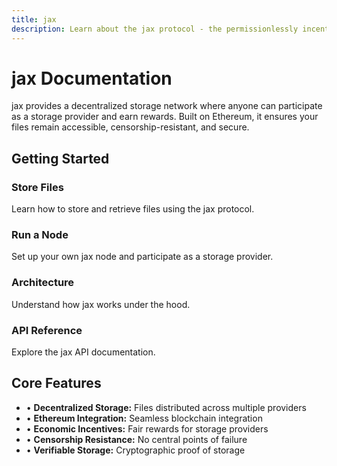 ```yaml
---
title: jax 
description: Learn about the jax protocol - the permissionlessly incentivized file storage layer for Ethereum
---
```



# jax Documentation

jax provides a decentralized storage network where anyone can participate as a storage provider and earn rewards. Built on Ethereum, it ensures your files remain accessible, censorship-resistant, and secure.

## Getting Started

<div class="grid grid-cols-1 md:grid-cols-2 gap-6 mt-6">
  <div class="bg-black p-6 rounded-lg border border-gray-800 hover:border-gray-700 transition-colors">
    <h3 class="text-xl font-bold mb-2 text-white">Store Files</h3>
    <p class="text-slate-300">Learn how to store and retrieve files using the jax protocol.</p>
  </div>
  
  <div class="bg-black p-6 rounded-lg border border-gray-800 hover:border-gray-700 transition-colors">
    <h3 class="text-xl font-bold mb-2 text-white">Run a Node</h3>
    <p class="text-slate-300">Set up your own jax node and participate as a storage provider.</p>
  </div>
  
  <div class="bg-black p-6 rounded-lg border border-gray-800 hover:border-gray-700 transition-colors">
    <h3 class="text-xl font-bold mb-2 text-white">Architecture</h3>
    <p class="text-slate-300">Understand how jax works under the hood.</p>
  </div>
  
  <div class="bg-black p-6 rounded-lg border border-gray-800 hover:border-gray-700 transition-colors">
    <h3 class="text-xl font-bold mb-2 text-white">API Reference</h3>
    <p class="text-slate-300">Explore the jax API documentation.</p>
  </div>
</div>

## Core Features

<ul class="space-y-2 mt-4">
  <li class="flex items-start">
    <span class="inline-block mr-2 text-white">•</span>
    <span><strong class="text-white">Decentralized Storage:</strong> Files distributed across multiple providers</span>
  </li>
  <li class="flex items-start">
    <span class="inline-block mr-2 text-white">•</span>
    <span><strong class="text-white">Ethereum Integration:</strong> Seamless blockchain integration</span>
  </li>
  <li class="flex items-start">
    <span class="inline-block mr-2 text-white">•</span>
    <span><strong class="text-white">Economic Incentives:</strong> Fair rewards for storage providers</span>
  </li>
  <li class="flex items-start">
    <span class="inline-block mr-2 text-white">•</span>
    <span><strong class="text-white">Censorship Resistance:</strong> No central points of failure</span>
  </li>
  <li class="flex items-start">
    <span class="inline-block mr-2 text-white">•</span>
    <span><strong class="text-white">Verifiable Storage:</strong> Cryptographic proof of storage</span>
  </li>
</ul>
